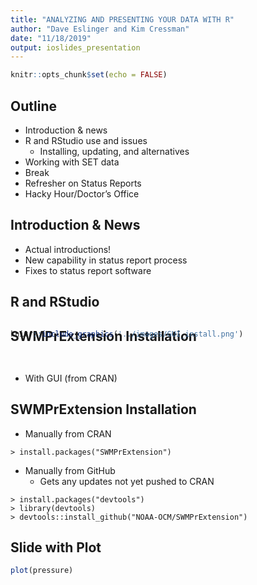 ```yaml
---
title: "ANALYZING AND PRESENTING YOUR DATA WITH R"
author: "Dave Eslinger and Kim Cressman"
date: "11/18/2019"
output: ioslides_presentation
---
```


```r
knitr::opts_chunk$set(echo = FALSE)
```

## Outline

- Introduction & news
- R and RStudio use and issues
  - Installing, updating, and alternatives
- Working with SET data
- Break
- Refresher on Status Reports
- Hacky Hour/Doctor's Office

## Introduction & News
- Actual introductions!
- New capability in status report process
- Fixes to status report software

## R and RStudio

## SWMPrExtension Installation
<div style= "float:center;position: relative; top: -40px;">
```r

knitr::include_graphics('../images/GUI_install.png')
```
</div>

- With GUI (from CRAN)

## SWMPrExtension Installation

- Manually from CRAN
```
> install.packages("SWMPrExtension")
```
- Manually from GitHub
  - Gets any updates not yet pushed to CRAN

```
> install.packages("devtools")
> library(devtools)
> devtools::install_github("NOAA-OCM/SWMPrExtension")
```
## Slide with Plot

```r
plot(pressure)
```

